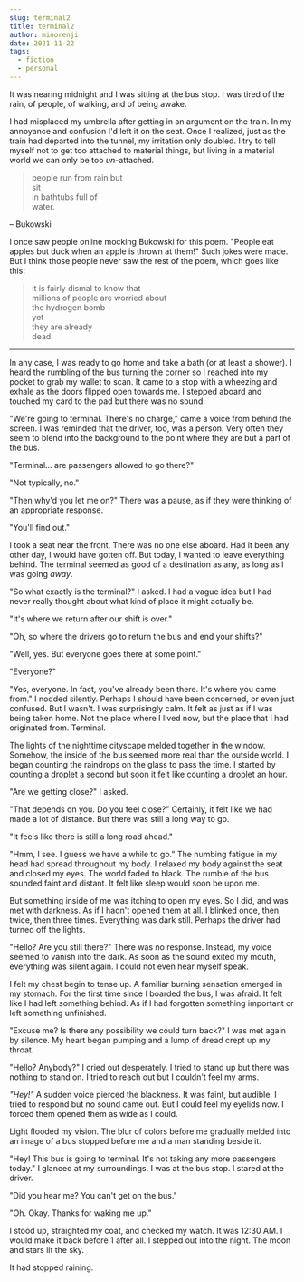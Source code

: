 ```yaml
---
slug: terminal2
title: terminal2
author: minorenji
date: 2021-11-22
tags:
  - fiction
  - personal
---
```


It was nearing midnight and I was sitting at the bus stop. I was tired of the rain, of people, of walking, and of being awake.

I had misplaced my umbrella after getting in an argument on the train. In my annoyance and confusion I'd left it on the seat. Once I realized, just as the train had departed into the tunnel, my irritation only doubled. I try to tell myself not to get too attached to material things, but living in a material world we can only be too *un*-attached.


> people run from rain but  
sit  
in bathtubs full of  
water.  

&ndash; Bukowski

I once saw people online mocking Bukowski for this poem. "People eat apples but duck when an apple is thrown at them!" Such jokes were made. But I think those people never saw the rest of the poem, which goes like this:

> it is fairly dismal to know that  
millions of people are worried about  
the hydrogen bomb  
yet  
they are already  
dead.  

---

In any case, I was ready to go home and take a bath (or at least a shower). I heard the rumbling of the bus turning the corner so I reached into my pocket to grab my wallet to scan. It came to a stop with a wheezing and exhale as the doors flipped open towards me. I stepped aboard and touched my card to the pad but there was no sound.

"We're going to terminal. There's no charge," came a voice from behind the screen. I was reminded that the driver, too, was a person. Very often they seem to blend into the background to the point where they are but a part of the bus.

"Terminal... are passengers allowed to go there?"

"Not typically, no."

"Then why'd you let me on?" There was a pause, as if they were thinking of an appropriate response.

"You'll find out."

I took a seat near the front. There was no one else aboard. Had it been any other day, I would have gotten off. But today, I wanted to leave everything behind. The terminal seemed as good of a destination as any, as long as I was going *away*.

"So what exactly is the terminal?" I asked. I had a vague idea but I had never really thought about what kind of place it might actually be.

"It's where we return after our shift is over."

"Oh, so where the drivers go to return the bus and end your shifts?"

"Well, yes. But everyone goes there at some point."

"Everyone?"

"Yes, everyone. In fact, you've already been there. It's where you came from." I nodded silently. Perhaps I should have been concerned, or even just confused. But I wasn't. I was surprisingly calm. It felt as just as if I was being taken home. Not the place where I lived now, but the place that I had originated from. Terminal.

The lights of the nighttime cityscape melded together in the window. Somehow, the inside of the bus seemed more real than the outside world. I began counting the raindrops on the glass to pass the time. I started by counting a droplet a second but soon it felt like counting a droplet an hour.

"Are we getting close?" I asked.

"That depends on you. Do you feel close?" Certainly, it felt like we had made a lot of distance. But there was still a long way to go.

"It feels like there is still a long road ahead."

"Hmm, I see. I guess we have a while to go." The numbing fatigue in my head had spread throughout my body. I relaxed my body against the seat and closed my eyes. The world faded to black. The rumble of the bus sounded faint and distant. It felt like sleep would soon be upon me.

But something inside of me was itching to open my eyes. So I did, and was met with darkness. As if I hadn't opened them at all. I blinked once, then twice, then three times. Everything was dark still. Perhaps the driver had turned off the lights.

"Hello? Are you still there?" There was no response. Instead, my voice seemed to vanish into the dark. As soon as the sound exited my mouth, everything was silent again. I could not even hear myself speak.

I felt my chest begin to tense up. A familiar burning sensation emerged in my stomach. For the first time since I boarded the bus, I was afraid. It felt like I had left something behind. As if I had forgotten something important or left something unfinished.

"Excuse me? Is there any possibility we could turn back?" I was met again by silence. My heart began pumping and a lump of dread crept up my throat.

"Hello? Anybody?" I cried out desperately. I tried to stand up but there was nothing to stand on. I tried to reach out but I couldn't feel my arms.

*"Hey!"* A sudden voice pierced the blackness. It was faint, but audible. I tried to respond but no sound came out. But I could feel my eyelids now. I forced them opened them as wide as I could.

Light flooded my vision. The blur of colors before me gradually melded into an image of a bus stopped before me and a man standing beside it.

"Hey! This bus is going to terminal. It's not taking any more passengers today." I glanced at my surroundings. I was at the bus stop. I stared at the driver. 

"Did you hear me? You can't get on the bus."

"Oh. Okay. Thanks for waking me up." 

I stood up, straighted my coat, and checked my watch. It was 12:30 AM. I would make it back before 1 after all. I stepped out into the night. The moon and stars lit the sky.


It had stopped raining.